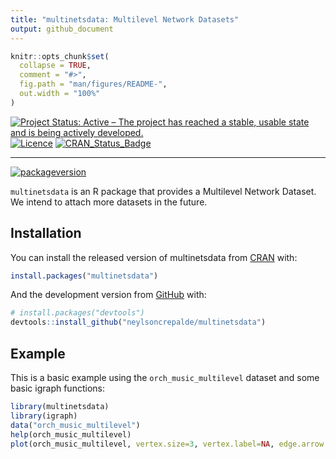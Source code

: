 ```yaml
---
title: "multinetsdata: Multilevel Network Datasets"
output: github_document
---
```


<!-- README.md is generated from README.Rmd. Please edit that file -->

```r
knitr::opts_chunk$set(
  collapse = TRUE,
  comment = "#>",
  fig.path = "man/figures/README-",
  out.width = "100%"
)
```

<!-- badges: start -->
[![Project Status: Active – The project has reached a stable, usable state and is being actively developed.](http://www.repostatus.org/badges/latest/active.svg)](http://www.repostatus.org/#active)
[![Licence](https://img.shields.io/badge/licence-GPL--3-blue.svg)](https://www.gnu.org/licenses/gpl-3.0.en.html)
[![CRAN_Status_Badge](http://www.r-pkg.org/badges/version/multinetsdata)](https://cran.r-project.org/package=multinetsdata)

---


[![packageversion](https://img.shields.io/badge/Package%20version-0.1.0-orange.svg?style=flat-square)](commits/master)
<!-- [![Last-changedate](https://img.shields.io/badge/last%20change-`r gsub('-', '--', Sys.Date())`-yellowgreen.svg)](/commits/master) -->
<!-- badges: end -->

`multinetsdata` is an R package that provides a Multilevel Network Dataset. We intend to attach more datasets in the future.

## Installation

You can install the released version of multinetsdata from [CRAN](https://CRAN.R-project.org) with:

``` r
install.packages("multinetsdata")
```

And the development version from [GitHub](https://github.com/) with:

``` r
# install.packages("devtools")
devtools::install_github("neylsoncrepalde/multinetsdata")
```
## Example

This is a basic example using the `orch_music_multilevel` dataset and some basic igraph functions:

```r
library(multinetsdata)
library(igraph)
data("orch_music_multilevel")
help(orch_music_multilevel)
plot(orch_music_multilevel, vertex.size=3, vertex.label=NA, edge.arrow.size=.3)
```
